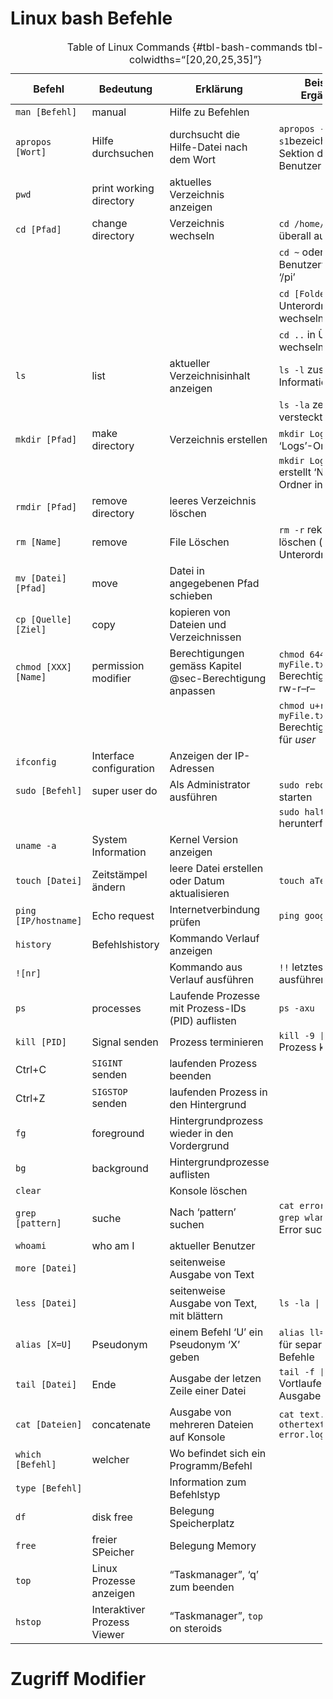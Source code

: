 # Linux bash Befehle {#sec-bash-commands}

+----------------------+-----------------------------+----------------------------------------------------------+-----------------------------------------------------------------------+
| Befehl               | Bedeutung                   | Erklärung                                                | Beispiel / Ergänzung                                                  |
+======================+=============================+==========================================================+=======================================================================+
| `man [Befehl]`       | manual                      | Hilfe zu Befehlen                                        |                                                                       |
+----------------------+-----------------------------+----------------------------------------------------------+-----------------------------------------------------------------------+
| `apropos [Wort]`     | Hilfe durchsuchen           | durchsucht die Hilfe-Datei nach dem Wort                 | `apropos -s1 disk` (`-s1`bezeichnet die Sektion der Benutzer-Befehle) |
+----------------------+-----------------------------+----------------------------------------------------------+-----------------------------------------------------------------------+
| `pwd`                | print working directory     | aktuelles Verzeichnis anzeigen                           |                                                                       |
+----------------------+-----------------------------+----------------------------------------------------------+-----------------------------------------------------------------------+
| `cd [Pfad]`          | change directory            | Verzeichnis wechseln                                     | `cd /home/pi` von überall aufrufbar                                   |
+----------------------+-----------------------------+----------------------------------------------------------+-----------------------------------------------------------------------+
|                      |                             |                                                          | `cd ~` oder `cd` in Benutzerverzeichnis '/pi'                         |
+----------------------+-----------------------------+----------------------------------------------------------+-----------------------------------------------------------------------+
|                      |                             |                                                          | `cd [Foldername]` in Unterordner wechseln                             |
+----------------------+-----------------------------+----------------------------------------------------------+-----------------------------------------------------------------------+
|                      |                             |                                                          | `cd ..` in Überordner wechseln                                        |
+----------------------+-----------------------------+----------------------------------------------------------+-----------------------------------------------------------------------+
| `ls`                 | list                        | aktueller Verzeichnisinhalt anzeigen                     | `ls -l` zusätzliche Informationen                                     |
+----------------------+-----------------------------+----------------------------------------------------------+-----------------------------------------------------------------------+
|                      |                             |                                                          | `ls -la` zeigt auch versteckte Dateien                                |
+----------------------+-----------------------------+----------------------------------------------------------+-----------------------------------------------------------------------+
| `mkdir [Pfad]`       | make directory              | Verzeichnis erstellen                                    | `mkdir Logs` erstellt 'Logs'-Ordner                                   |
+----------------------+-----------------------------+----------------------------------------------------------+-----------------------------------------------------------------------+
|                      |                             |                                                          | `mkdir Logs/New` erstellt 'New'-Ordner in 'Logs'                      |
+----------------------+-----------------------------+----------------------------------------------------------+-----------------------------------------------------------------------+
| `rmdir [Pfad]`       | remove directory            | leeres Verzeichnis löschen                               |                                                                       |
+----------------------+-----------------------------+----------------------------------------------------------+-----------------------------------------------------------------------+
| `rm [Name]`          | remove                      | File Löschen                                             | `rm -r` rekursives löschen (inklusive Unterordner)                    |
+----------------------+-----------------------------+----------------------------------------------------------+-----------------------------------------------------------------------+
| `mv [Datei] [Pfad]`  | move                        | Datei in angegebenen Pfad schieben                       |                                                                       |
+----------------------+-----------------------------+----------------------------------------------------------+-----------------------------------------------------------------------+
| `cp [Quelle] [Ziel]` | copy                        | kopieren von Dateien und Verzeichnissen                  |                                                                       |
+----------------------+-----------------------------+----------------------------------------------------------+-----------------------------------------------------------------------+
| `chmod [XXX] [Name]` | permission modifier         | Berechtigungen gemäss Kapitel @sec-Berechtigung anpassen | `chmod 644 myFile.txt` Berechtigung auf -rw-r--r--                    |
+----------------------+-----------------------------+----------------------------------------------------------+-----------------------------------------------------------------------+
|                      |                             |                                                          | `chmod u+r myFile.txt` Berechtigung *read* für *user*                 |
+----------------------+-----------------------------+----------------------------------------------------------+-----------------------------------------------------------------------+
| `ifconfig`           | Interface configuration     | Anzeigen der IP-Adressen                                 |                                                                       |
+----------------------+-----------------------------+----------------------------------------------------------+-----------------------------------------------------------------------+
| `sudo [Befehl]`      | super user do               | Als Administrator ausführen                              | `sudo reboot` neu starten                                             |
+----------------------+-----------------------------+----------------------------------------------------------+-----------------------------------------------------------------------+
|                      |                             |                                                          | `sudo halt` herunterfahren                                            |
+----------------------+-----------------------------+----------------------------------------------------------+-----------------------------------------------------------------------+
| `uname -a`           | System Information          | Kernel Version anzeigen                                  |                                                                       |
+----------------------+-----------------------------+----------------------------------------------------------+-----------------------------------------------------------------------+
| `touch [Datei]`      | Zeitstämpel ändern          | leere Datei erstellen oder Datum aktualisieren           | `touch aText.txt`                                                     |
+----------------------+-----------------------------+----------------------------------------------------------+-----------------------------------------------------------------------+
| `ping [IP/hostname]` | Echo request                | Internetverbindung prüfen                                | `ping google.com`                                                     |
+----------------------+-----------------------------+----------------------------------------------------------+-----------------------------------------------------------------------+
| `history`            | Befehlshistory              | Kommando Verlauf anzeigen                                |                                                                       |
+----------------------+-----------------------------+----------------------------------------------------------+-----------------------------------------------------------------------+
| `![nr]`              |                             | Kommando aus Verlauf ausführen                           | `!!` letztes Komando ausführen                                        |
+----------------------+-----------------------------+----------------------------------------------------------+-----------------------------------------------------------------------+
| `ps`                 | processes                   | Laufende Prozesse mit Prozess-IDs (PID) auflisten        | `ps -axu`                                                             |
+----------------------+-----------------------------+----------------------------------------------------------+-----------------------------------------------------------------------+
| `kill [PID]`         | Signal senden               | Prozess terminieren                                      | `kill -9 [PID]` Prozess killen                                        |
+----------------------+-----------------------------+----------------------------------------------------------+-----------------------------------------------------------------------+
| Ctrl+C               | `SIGINT` senden             | laufenden Prozess beenden                                |                                                                       |
+----------------------+-----------------------------+----------------------------------------------------------+-----------------------------------------------------------------------+
| Ctrl+Z               | `SIGSTOP` senden            | laufenden Prozess in den Hintergrund                     |                                                                       |
+----------------------+-----------------------------+----------------------------------------------------------+-----------------------------------------------------------------------+
| `fg`                 | foreground                  | Hintergrundprozess wieder in den Vordergrund             |                                                                       |
+----------------------+-----------------------------+----------------------------------------------------------+-----------------------------------------------------------------------+
| `bg`                 | background                  | Hintergrundprozesse auflisten                            |                                                                       |
+----------------------+-----------------------------+----------------------------------------------------------+-----------------------------------------------------------------------+
| `clear`              |                             | Konsole löschen                                          |                                                                       |
+----------------------+-----------------------------+----------------------------------------------------------+-----------------------------------------------------------------------+
| `grep [pattern]`     | suche                       | Nach 'pattern' suchen                                    | `cat error.log | grep wlan` WLAN-Error suchen                         |
+----------------------+-----------------------------+----------------------------------------------------------+-----------------------------------------------------------------------+
| `whoami`             | who am I                    | aktueller Benutzer                                       |                                                                       |
+----------------------+-----------------------------+----------------------------------------------------------+-----------------------------------------------------------------------+
| `more [Datei]`       |                             | seitenweise Ausgabe von Text                             |                                                                       |
+----------------------+-----------------------------+----------------------------------------------------------+-----------------------------------------------------------------------+
| `less [Datei]`       |                             | seitenweise Ausgabe von Text, mit blättern               | `ls -la | less`                                                       |
+----------------------+-----------------------------+----------------------------------------------------------+-----------------------------------------------------------------------+
| `alias [X=U]`        | Pseudonym                   | einem Befehl 'U' ein Pseudonym 'X' geben                 | `alias ll="ls -l"` " " für separierte Befehle                         |
+----------------------+-----------------------------+----------------------------------------------------------+-----------------------------------------------------------------------+
| `tail [Datei]`       | Ende                        | Ausgabe der letzen Zeile einer Datei                     | `tail -f [Datei]` Vortlaufende Ausgabe                                |
+----------------------+-----------------------------+----------------------------------------------------------+-----------------------------------------------------------------------+
| `cat [Dateien]`      | concatenate                 | Ausgabe von mehreren Dateien auf Konsole                 | `cat text.txt othertext.txt error.log`                                |
+----------------------+-----------------------------+----------------------------------------------------------+-----------------------------------------------------------------------+
| `which [Befehl]`     | welcher                     | Wo befindet sich ein Programm/Befehl                     |                                                                       |
+----------------------+-----------------------------+----------------------------------------------------------+-----------------------------------------------------------------------+
| `type [Befehl]`      |                             | Information zum Befehlstyp                               |                                                                       |
+----------------------+-----------------------------+----------------------------------------------------------+-----------------------------------------------------------------------+
| `df`                 | disk free                   | Belegung Speicherplatz                                   |                                                                       |
+----------------------+-----------------------------+----------------------------------------------------------+-----------------------------------------------------------------------+
| `free`               | freier SPeicher             | Belegung Memory                                          |                                                                       |
+----------------------+-----------------------------+----------------------------------------------------------+-----------------------------------------------------------------------+
| `top`                | Linux Prozesse anzeigen     | "Taskmanager", 'q' zum beenden                           |                                                                       |
+----------------------+-----------------------------+----------------------------------------------------------+-----------------------------------------------------------------------+
| `hstop`              | Interaktiver Prozess Viewer | "Taskmanager", `top` on steroids                         |                                                                       |
+----------------------+-----------------------------+----------------------------------------------------------+-----------------------------------------------------------------------+

: Table of Linux Commands {#tbl-bash-commands tbl-colwidths="[20,20,25,35]"}

<!--
Do more as you'd like. See table "LinuxCommands.tgn" to use on "https://www.tablesgenerator.com/text_tables"

Make shure to check [x] Use reStructuredText syntax 
-->

# Zugriff Modifier {#sec-modifiertable}

```{=latex}
\begin{center}
\begin{tabularx}{\linewidth}{|l|c|c|c|c|c|c|}
\hline
\textbf{Standort des Aufrufers}            & \multicolumn{1}{l|}{\textbf{public}} & \multicolumn{1}{l|}{\textbf{protected internal}} & \multicolumn{1}{l|}{\textbf{protected}} & \multicolumn{1}{l|}{\textbf{internal}} & \multicolumn{1}{l|}{\textbf{private protected}} & \multicolumn{1}{l|}{\textbf{private}} \\ \hline
Innerhalb der Klasse                       & \textcolor{ForestGreen}{\faCheck}    & \textcolor{ForestGreen}{\faCheck}                & \textcolor{ForestGreen}{\faCheck}       & \textcolor{ForestGreen}{\faCheck}      & \textcolor{ForestGreen}{\faCheck}               & \textcolor{ForestGreen}{\faCheck}     \\ \hline
Abgeleitete Klasse (selbe Assembly)        & \textcolor{ForestGreen}{\faCheck}    & \textcolor{ForestGreen}{\faCheck}                & \textcolor{ForestGreen}{\faCheck}       & \textcolor{ForestGreen}{\faCheck}      & \textcolor{ForestGreen}{\faCheck}               & \textcolor{BrickRed}{\faTimes}        \\ \hline
Nicht abgeleitete Klasse (selbe Assembly)  & \textcolor{ForestGreen}{\faCheck}    & \textcolor{ForestGreen}{\faCheck}                & \textcolor{BrickRed}{\faTimes}          & \textcolor{ForestGreen}{\faCheck}      & \textcolor{BrickRed}{\faTimes}                  & \textcolor{BrickRed}{\faTimes}        \\ \hline
Abgeleitete Klasse (andere Assembly)       & \textcolor{ForestGreen}{\faCheck}    & \textcolor{ForestGreen}{\faCheck}                & \textcolor{ForestGreen}{\faCheck}       & \textcolor{BrickRed}{\faTimes}         & \textcolor{BrickRed}{\faTimes}                  & \textcolor{BrickRed}{\faTimes}        \\ \hline
Nicht abgeleitete Klasse (andere Assembly) & \textcolor{ForestGreen}{\faCheck}    & \textcolor{BrickRed}{\faTimes}                   & \textcolor{BrickRed}{\faTimes}          & \textcolor{BrickRed}{\faTimes}         & \textcolor{BrickRed}{\faTimes}                  & \textcolor{BrickRed}{\faTimes}        \\ \hline
\end{tabularx}
\end{center}
```